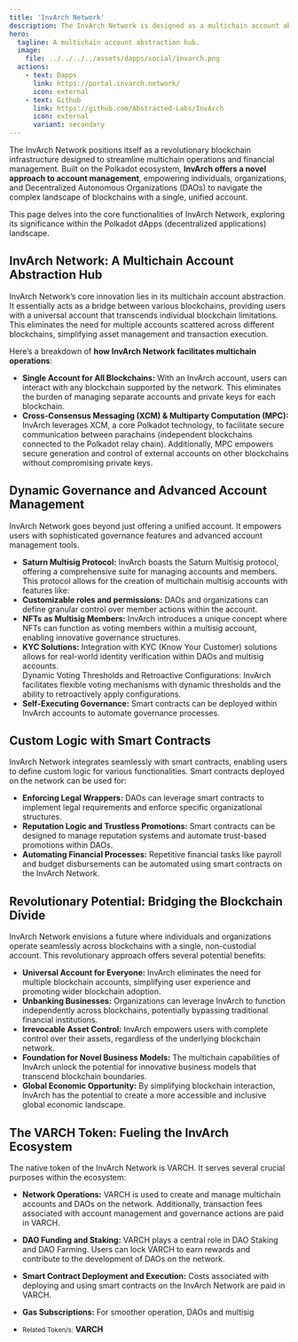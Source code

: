 ```yaml
---
title: 'InvArch Network'
description: The InvArch Network is designed as a multichain account abstraction hub that facilitates decentralized operations and financial management across diverse blockchains.
hero:
  tagline: A multichain account abstraction hub.
  image: 
    file: ../../../../assets/dapps/social/invarch.png
  actions:
    - text: Dapps
      link: https://portal.invarch.network/
      icon: external
    - text: Github
      link: https://github.com/Abstracted-Labs/InvArch
      icon: external
      variant: secondary
---
```



The InvArch Network positions itself as a revolutionary blockchain infrastructure designed to streamline multichain operations and financial management. Built on the Polkadot ecosystem, **InvArch offers a novel approach to account management**, empowering individuals, organizations, and Decentralized Autonomous Organizations (DAOs) to navigate the complex landscape of blockchains with a single, unified account.

This page delves into the core functionalities of InvArch Network, exploring its significance within the Polkadot dApps (decentralized applications) landscape.

## InvArch Network: A Multichain Account Abstraction Hub
InvArch Network’s core innovation lies in its multichain account abstraction. It essentially acts as a bridge between various blockchains, providing users with a universal account that transcends individual blockchain limitations. This eliminates the need for multiple accounts scattered across different blockchains, simplifying asset management and transaction execution.

Here’s a breakdown of **how InvArch Network facilitates multichain operations**:

- **Single Account for All Blockchains:** With an InvArch account, users can interact with any blockchain supported by the network. This eliminates the burden of managing separate accounts and private keys for each blockchain.
- **Cross-Consensus Messaging (XCM) &amp; Multiparty Computation (MPC):** InvArch leverages XCM, a core Polkadot technology, to facilitate secure communication between parachains (independent blockchains connected to the Polkadot relay chain). Additionally, MPC empowers secure generation and control of external accounts on other blockchains without compromising private keys.

## Dynamic Governance and Advanced Account Management
InvArch Network goes beyond just offering a unified account. It empowers users with sophisticated governance features and advanced account management tools.

- **Saturn Multisig Protocol:** InvArch boasts the Saturn Multisig protocol, offering a comprehensive suite for managing accounts and members. This protocol allows for the creation of multichain multisig accounts with features like:
- **Customizable roles and permissions:** DAOs and organizations can define granular control over member actions within the account.
- **NFTs as Multisig Members:** InvArch introduces a unique concept where NFTs can function as voting members within a multisig account, enabling innovative governance structures.
- **KYC Solutions:** Integration with KYC (Know Your Customer) solutions allows for real-world identity verification within DAOs and multisig accounts.  
  Dynamic Voting Thresholds and Retroactive Configurations: InvArch facilitates flexible voting mechanisms with dynamic thresholds and the ability to retroactively apply configurations.
- **Self-Executing Governance:** Smart contracts can be deployed within InvArch accounts to automate governance processes.

## Custom Logic with Smart Contracts
InvArch Network integrates seamlessly with smart contracts, enabling users to define custom logic for various functionalities. Smart contracts deployed on the network can be used for:

- **Enforcing Legal Wrappers:** DAOs can leverage smart contracts to implement legal requirements and enforce specific organizational structures.
- **Reputation Logic and Trustless Promotions:** Smart contracts can be designed to manage reputation systems and automate trust-based promotions within DAOs.
- **Automating Financial Processes:** Repetitive financial tasks like payroll and budget disbursements can be automated using smart contracts on the InvArch Network.

## Revolutionary Potential: Bridging the Blockchain Divide
InvArch Network envisions a future where individuals and organizations operate seamlessly across blockchains with a single, non-custodial account. This revolutionary approach offers several potential benefits:

- **Universal Account for Everyone:** InvArch eliminates the need for multiple blockchain accounts, simplifying user experience and promoting wider blockchain adoption.
- **Unbanking Businesses:** Organizations can leverage InvArch to function independently across blockchains, potentially bypassing traditional financial institutions.
- **Irrevocable Asset Control:** InvArch empowers users with complete control over their assets, regardless of the underlying blockchain network.
- **Foundation for Novel Business Models:** The multichain capabilities of InvArch unlock the potential for innovative business models that transcend blockchain boundaries.
- **Global Economic Opportunity:** By simplifying blockchain interaction, InvArch has the potential to create a more accessible and inclusive global economic landscape.

## The VARCH Token: Fueling the InvArch Ecosystem
The native token of the InvArch Network is VARCH. It serves several crucial purposes within the ecosystem:
- **Network Operations:** VARCH is used to create and manage multichain accounts and DAOs on the network. Additionally, transaction fees associated with account management and governance actions are paid in VARCH.
- **DAO Funding and Staking:** VARCH plays a central role in DAO Staking and DAO Farming. Users can lock VARCH to earn rewards and contribute to the development of DAOs on the network.
- **Smart Contract Deployment and Execution:** Costs associated with deploying and using smart contracts on the InvArch Network are paid in VARCH.
- **Gas Subscriptions:** For smoother operation, DAOs and multisig

- <small>Related Token/s:</small> **VARCH**